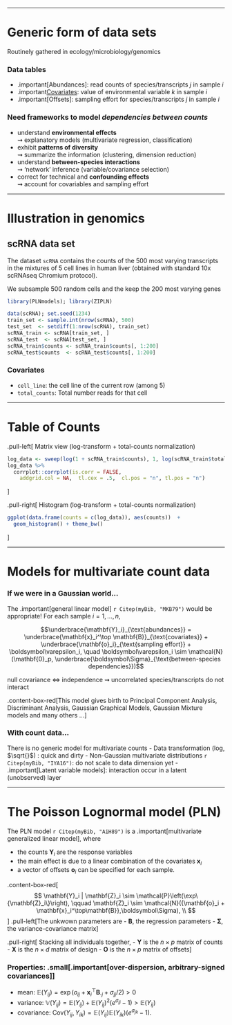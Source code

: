 
---

# Generic form of data sets

Routinely gathered in ecology/microbiology/genomics

### Data tables

  - .important[Abundances]: read counts of species/transcripts $j$ in sample $i$
  - .important[Covariates]: value of environmental variable $k$ in sample $i$
  - .important[Offsets]: sampling effort for species/transcripts $j$ in sample $i$

### Need frameworks to model _dependencies between counts_

  - understand **environmental effects** <br/>
      $\rightsquigarrow$ explanatory models (multivariate regression, classification)
  - exhibit **patterns of diversity** <br/>
      $\rightsquigarrow$ summarize the information (clustering, dimension reduction)
  - understand **between-species interactions** <br />
      $\rightsquigarrow$ 'network' inference (variable/covariance selection)
  - correct for technical and **confounding effects** <br/>
      $\rightsquigarrow$ account for covariables and sampling effort

---

# Illustration in genomics

## scRNA data set 

The dataset `scRNA` contains the counts of the 500 most varying transcripts in the mixtures of 5 cell lines in human liver (obtained with standard 10x scRNAseq Chromium protocol).

We subsample 500 random cells and the keep the 200 most varying genes

```r
library(PLNmodels); library(ZIPLN)
```

```r
data(scRNA); set.seed(1234)
train_set <- sample.int(nrow(scRNA), 500)
test_set  <- setdiff(1:nrow(scRNA), train_set)
scRNA_train <- scRNA[train_set, ]
scRNA_test  <- scRNA[test_set, ]
scRNA_train$counts <- scRNA_train$counts[, 1:200]
scRNA_test$counts  <- scRNA_test$counts[, 1:200]
```

### Covariates

- `cell_line`: the cell line of the current row (among 5)
- `total_counts`: Total number reads for that cell

---

# Table of Counts

.pull-left[
Matrix view (log-transform + total-counts normalization)

```r
log_data <- sweep(log(1 + scRNA_train$counts), 1, log(scRNA_train$total_counts), "-")
log_data %>% 
  corrplot::corrplot(is.corr = FALSE,
    addgrid.col = NA,  tl.cex = .5,  cl.pos = "n", tl.pos = "n")
```
]

.pull-right[
Histogram (log-transform + total-counts normalization)
```r
ggplot(data.frame(counts = c(log_data)), aes(counts))  + 
  geom_histogram() + theme_bw()
```
]

---

# Models for multivariate count data

### If we were in a Gaussian world...

The .important[general linear model] `r Citep(myBib, "MKB79")` would be appropriate! For each sample $i = 1,\dots,n$, 

$$\underbrace{\mathbf{Y}_i}_{\text{abundances}} =  \underbrace{\mathbf{x}_i^\top \mathbf{B}}_{\text{covariates}} + \underbrace{\mathbf{o}_i}_{\text{sampling effort}} + \boldsymbol\varepsilon_i, \quad \boldsymbol\varepsilon_i \sim \mathcal{N}(\mathbf{0}_p, \underbrace{\boldsymbol\Sigma}_{\text{between-species dependencies}})$$

null covariance $\Leftrightarrow$ independence $\rightsquigarrow$ uncorrelated species/transcripts do not interact

.content-box-red[This model gives birth to Principal Component Analysis,
 Discriminant Analysis, Gaussian Graphical Models, Gaussian Mixture models and many others $\dots$]

### With count data...

There is no generic model for multivariate counts
  - Data transformation (log, $\sqrt{}$) : quick and dirty
  - Non-Gaussian multivariate distributions `r Citep(myBib, "IYA16")`: do not scale to data dimension yet
  - .important[Latent variable models]: interaction occur in a latent (unobserved) layer

---

# The Poisson Lognormal model (PLN)

The PLN model `r Citep(myBib, "AiH89")` is a .important[multivariate generalized linear model], where 

- the counts $\mathbf{Y}_i$ are the response variables
- the main effect is due to a linear combination of the covariates $\mathbf{x}_i$
- a vector of offsets $\mathbf{o}_i$ can be specified for each sample.

.content-box-red[
$$
\mathbf{Y}_i | \mathbf{Z}_i \sim \mathcal{P}\left(\exp\{\mathbf{Z}_i\}\right), \qquad \mathbf{Z}_i \sim \mathcal{N}({\mathbf{o}_i + \mathbf{x}_i^\top\mathbf{B}},\boldsymbol\Sigma), \\
$$
]
.pull-left[The unkwown parameters are 
- $\mathbf{B}$, the regression parameters
- $\boldsymbol\Sigma$, the variance-covariance matrix
]

.pull-right[
Stacking all individuals together, 
  - $\mathbf{Y}$ is the $n\times p$ matrix of counts  
  - $\mathbf{X}$ is the $n\times d$ matrix of design
  - $\mathbf{O}$ is the $n\times p$ matrix of offsets
]

### Properties: .small[.important[over-dispersion, arbitrary-signed covariances]]

- mean: $\mathbb{E}(Y_{ij}) =  \exp \left( o_{ij} + \mathbf{x}_i^\top {\mathbf{B}}_{\cdot j} + \sigma_{jj}/2\right) >  0$
- variance: $\mathbb{V}(Y_{ij}) = \mathbb{E}(Y_{ij}) + \mathbb{E}(Y_{ij})^2 \left( e^{\sigma_{jj}} - 1 \right) > \mathbb{E}(Y_{ij})$
- covariance: $\mathrm{Cov}(Y_{ij}, Y_{ik}) = \mathbb{E}(Y_{ij}) \mathbb{E}(Y_{ik}) \left( e^{\sigma_{jk}} - 1 \right).$


